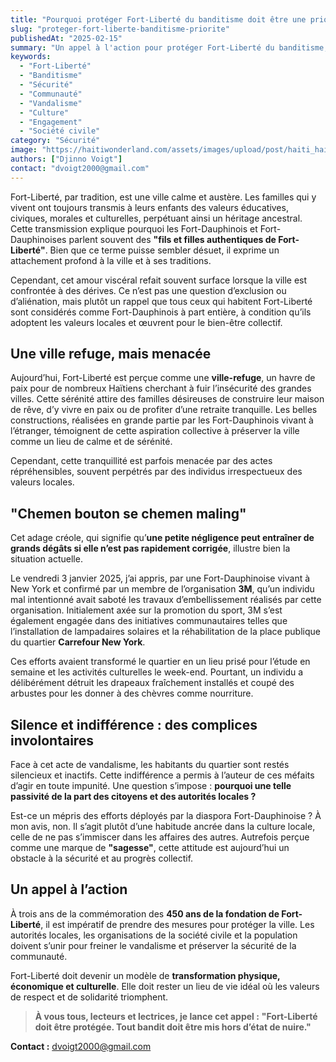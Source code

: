 ```yaml
---
title: "Pourquoi protéger Fort-Liberté du banditisme doit être une priorité pour tous les Fort-Dauphinois et Fort-Dauphinoises ?"
slug: "proteger-fort-liberte-banditisme-priorite"
publishedAt: "2025-02-15"
summary: "Un appel à l'action pour protéger Fort-Liberté du banditisme, soulignant l'importance de l'engagement communautaire et de la préservation des valeurs locales."
keywords:
  - "Fort-Liberté"
  - "Banditisme"
  - "Sécurité"
  - "Communauté"
  - "Vandalisme"
  - "Culture"
  - "Engagement"
  - "Société civile"
category: "Sécurité"
image: "https://haitiwonderland.com/assets/images/upload/post/haiti_haiti--fort-liberte_1706973352_0.jpg"
authors: ["Djinno Voigt"]
contact: "dvoigt2000@gmail.com"
---
```


Fort-Liberté, par tradition, est une ville calme et austère. Les familles qui y vivent ont toujours transmis à leurs enfants des valeurs éducatives, civiques, morales et culturelles, perpétuant ainsi un héritage ancestral. Cette transmission explique pourquoi les Fort-Dauphinois et Fort-Dauphinoises parlent souvent des **"fils et filles authentiques de Fort-Liberté"**. Bien que ce terme puisse sembler désuet, il exprime un attachement profond à la ville et à ses traditions.

Cependant, cet amour viscéral refait souvent surface lorsque la ville est confrontée à des dérives. Ce n’est pas une question d’exclusion ou d’aliénation, mais plutôt un rappel que tous ceux qui habitent Fort-Liberté sont considérés comme Fort-Dauphinois à part entière, à condition qu’ils adoptent les valeurs locales et œuvrent pour le bien-être collectif.

## Une ville refuge, mais menacée

Aujourd’hui, Fort-Liberté est perçue comme une **ville-refuge**, un havre de paix pour de nombreux Haïtiens cherchant à fuir l’insécurité des grandes villes. Cette sérénité attire des familles désireuses de construire leur maison de rêve, d’y vivre en paix ou de profiter d’une retraite tranquille. Les belles constructions, réalisées en grande partie par les Fort-Dauphinois vivant à l’étranger, témoignent de cette aspiration collective à préserver la ville comme un lieu de calme et de sérénité.

Cependant, cette tranquillité est parfois menacée par des actes répréhensibles, souvent perpétrés par des individus irrespectueux des valeurs locales.

## "Chemen bouton se chemen maling"

Cet adage créole, qui signifie qu’**une petite négligence peut entraîner de grands dégâts si elle n’est pas rapidement corrigée**, illustre bien la situation actuelle.

Le vendredi 3 janvier 2025, j’ai appris, par une Fort-Dauphinoise vivant à New York et confirmé par un membre de l’organisation **3M**, qu’un individu mal intentionné avait saboté les travaux d’embellissement réalisés par cette organisation. Initialement axée sur la promotion du sport, 3M s’est également engagée dans des initiatives communautaires telles que l’installation de lampadaires solaires et la réhabilitation de la place publique du quartier **Carrefour New York**.

Ces efforts avaient transformé le quartier en un lieu prisé pour l’étude en semaine et les activités culturelles le week-end. Pourtant, un individu a délibérément détruit les drapeaux fraîchement installés et coupé des arbustes pour les donner à des chèvres comme nourriture.

## Silence et indifférence : des complices involontaires

Face à cet acte de vandalisme, les habitants du quartier sont restés silencieux et inactifs. Cette indifférence a permis à l’auteur de ces méfaits d’agir en toute impunité. Une question s’impose : **pourquoi une telle passivité de la part des citoyens et des autorités locales ?**

Est-ce un mépris des efforts déployés par la diaspora Fort-Dauphinoise ? À mon avis, non. Il s’agit plutôt d’une habitude ancrée dans la culture locale, celle de ne pas s’immiscer dans les affaires des autres. Autrefois perçue comme une marque de **"sagesse"**, cette attitude est aujourd’hui un obstacle à la sécurité et au progrès collectif.

## Un appel à l’action

À trois ans de la commémoration des **450 ans de la fondation de Fort-Liberté**, il est impératif de prendre des mesures pour protéger la ville. Les autorités locales, les organisations de la société civile et la population doivent s’unir pour freiner le vandalisme et préserver la sécurité de la communauté.

Fort-Liberté doit devenir un modèle de **transformation physique, économique et culturelle**. Elle doit rester un lieu de vie idéal où les valeurs de respect et de solidarité triomphent.

> **À vous tous, lecteurs et lectrices, je lance cet appel :**
> **"Fort-Liberté doit être protégée. Tout bandit doit être mis hors d’état de nuire."**

**Contact :** [dvoigt2000@gmail.com](mailto:dvoigt2000@gmail.com)